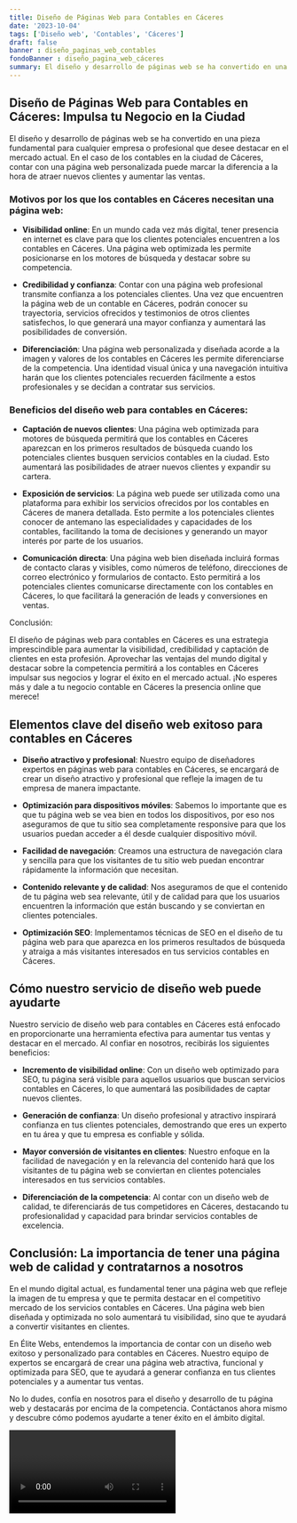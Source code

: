 ```yaml
---
title: Diseño de Páginas Web para Contables en Cáceres
date: '2023-10-04'
tags: ['Diseño web', 'Contables', 'Cáceres']
draft: false
banner : diseño_paginas_web_contables
fondoBanner : diseño_pagina_web_cáceres
summary: El diseño y desarrollo de páginas web se ha convertido en una pieza fundamental para cualquier empresa o profesional que desee destacar en el mercado actual. En el caso de los contables en la ciudad de Cáceres, contar con una página web personalizada puede marcar la diferencia a la hora de atraer nuevos clientes y aumentar las ventas.
---
```


## Diseño de Páginas Web para Contables en Cáceres: Impulsa tu Negocio en la Ciudad

El diseño y desarrollo de páginas web se ha convertido en una pieza fundamental para cualquier empresa o profesional que desee destacar en el mercado actual. En el caso de los contables en la ciudad de Cáceres, contar con una página web personalizada puede marcar la diferencia a la hora de atraer nuevos clientes y aumentar las ventas.

### Motivos por los que los contables en Cáceres necesitan una página web:

- **Visibilidad online**: En un mundo cada vez más digital, tener presencia en internet es clave para que los clientes potenciales encuentren a los contables en Cáceres. Una página web optimizada les permite posicionarse en los motores de búsqueda y destacar sobre su competencia.

- **Credibilidad y confianza**: Contar con una página web profesional transmite confianza a los potenciales clientes. Una vez que encuentren la página web de un contable en Cáceres, podrán conocer su trayectoria, servicios ofrecidos y testimonios de otros clientes satisfechos, lo que generará una mayor confianza y aumentará las posibilidades de conversión.

- **Diferenciación**: Una página web personalizada y diseñada acorde a la imagen y valores de los contables en Cáceres les permite diferenciarse de la competencia. Una identidad visual única y una navegación intuitiva harán que los clientes potenciales recuerden fácilmente a estos profesionales y se decidan a contratar sus servicios.

### Beneficios del diseño web para contables en Cáceres:

- **Captación de nuevos clientes**: Una página web optimizada para motores de búsqueda permitirá que los contables en Cáceres aparezcan en los primeros resultados de búsqueda cuando los potenciales clientes busquen servicios contables en la ciudad. Esto aumentará las posibilidades de atraer nuevos clientes y expandir su cartera.

- **Exposición de servicios**: La página web puede ser utilizada como una plataforma para exhibir los servicios ofrecidos por los contables en Cáceres de manera detallada. Esto permite a los potenciales clientes conocer de antemano las especialidades y capacidades de los contables, facilitando la toma de decisiones y generando un mayor interés por parte de los usuarios.

- **Comunicación directa**: Una página web bien diseñada incluirá formas de contacto claras y visibles, como números de teléfono, direcciones de correo electrónico y formularios de contacto. Esto permitirá a los potenciales clientes comunicarse directamente con los contables en Cáceres, lo que facilitará la generación de leads y conversiones en ventas.

Conclusión:

El diseño de páginas web para contables en Cáceres es una estrategia imprescindible para aumentar la visibilidad, credibilidad y captación de clientes en esta profesión. Aprovechar las ventajas del mundo digital y destacar sobre la competencia permitirá a los contables en Cáceres impulsar sus negocios y lograr el éxito en el mercado actual. ¡No esperes más y dale a tu negocio contable en Cáceres la presencia online que merece!

<GifSeo />

<Cta />

## Elementos clave del diseño web exitoso para contables en Cáceres

- **Diseño atractivo y profesional**: Nuestro equipo de diseñadores expertos en páginas web para contables en Cáceres, se encargará de crear un diseño atractivo y profesional que refleje la imagen de tu empresa de manera impactante.

- **Optimización para dispositivos móviles**: Sabemos lo importante que es que tu página web se vea bien en todos los dispositivos, por eso nos aseguramos de que tu sitio sea completamente responsive para que los usuarios puedan acceder a él desde cualquier dispositivo móvil.

- **Facilidad de navegación**: Creamos una estructura de navegación clara y sencilla para que los visitantes de tu sitio web puedan encontrar rápidamente la información que necesitan.

- **Contenido relevante y de calidad**: Nos aseguramos de que el contenido de tu página web sea relevante, útil y de calidad para que los usuarios encuentren la información que están buscando y se conviertan en clientes potenciales.

- **Optimización SEO**: Implementamos técnicas de SEO en el diseño de tu página web para que aparezca en los primeros resultados de búsqueda y atraiga a más visitantes interesados en tus servicios contables en Cáceres.

## Cómo nuestro servicio de diseño web puede ayudarte

Nuestro servicio de diseño web para contables en Cáceres está enfocado en proporcionarte una herramienta efectiva para aumentar tus ventas y destacar en el mercado. Al confiar en nosotros, recibirás los siguientes beneficios:

- **Incremento de visibilidad online**: Con un diseño web optimizado para SEO, tu página será visible para aquellos usuarios que buscan servicios contables en Cáceres, lo que aumentará las posibilidades de captar nuevos clientes.

- **Generación de confianza**: Un diseño profesional y atractivo inspirará confianza en tus clientes potenciales, demostrando que eres un experto en tu área y que tu empresa es confiable y sólida.

- **Mayor conversión de visitantes en clientes**: Nuestro enfoque en la facilidad de navegación y en la relevancia del contenido hará que los visitantes de tu página web se conviertan en clientes potenciales interesados en tus servicios contables.

- **Diferenciación de la competencia**: Al contar con un diseño web de calidad, te diferenciarás de tus competidores en Cáceres, destacando tu profesionalidad y capacidad para brindar servicios contables de excelencia.

## Conclusión: La importancia de tener una página web de calidad y contratarnos a nosotros

En el mundo digital actual, es fundamental tener una página web que refleje la imagen de tu empresa y que te permita destacar en el competitivo mercado de los servicios contables en Cáceres. Una página web bien diseñada y optimizada no solo aumentará tu visibilidad, sino que te ayudará a convertir visitantes en clientes.

En Élite Webs, entendemos la importancia de contar con un diseño web exitoso y personalizado para contables en Cáceres. Nuestro equipo de expertos se encargará de crear una página web atractiva, funcional y optimizada para SEO, que te ayudará a generar confianza en tus clientes potenciales y a aumentar tus ventas.

No lo dudes, confía en nosotros para el diseño y desarrollo de tu página web y destacarás por encima de la competencia. Contáctanos ahora mismo y descubre cómo podemos ayudarte a tener éxito en el ámbito digital.

<Video />

<CtaBot job='Contables' city='Cáceres'/>

<Gmaps query='Cáceres+españa+maps' />